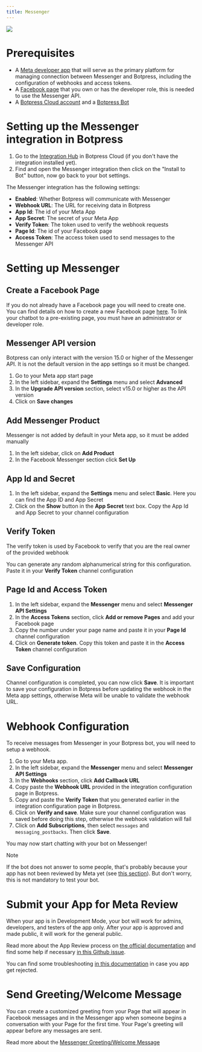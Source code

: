 ```yaml
---
title: Messenger
---
```



<img src="./messenger.png" />

<br />

<Youtube url="https://www.youtube.com/embed/pOIrLMpZZqc?si=98JjAEk6hnSEiKZ2" />

# Prerequisites

* A [Meta developer app](https://developers.facebook.com/apps/create/) that will serve as the primary platform for managing connection between Messenger and Botpress, including the configuration of webhooks and access tokens.
* A [Facebook page](https://www.facebook.com/pages/create/) that you own or has the developer role, this is needed to use the Messenger API.
* A [Botpress Cloud account](https://sso.botpress.cloud) and a [Botpress Bot](/guides/getting-started)

# Setting up the Messenger integration in Botpress

1. Go to the [Integration Hub](https://app.botpress.cloud/hub) in Botpress Cloud (if you don't have the integration installed yet).
2. Find and open the Messenger integration then click on the "Install to Bot" button, now go back to your bot settings.

The Messenger integration has the following settings:

* **Enabled**: Whether Botpress will communicate with Messenger
* **Webhook URL**: The URL for receiving data in Botpress
* **App Id**: The id of your Meta App
* **App Secret**: The secret of your Meta App
* **Verify Token**: The token used to verify the webhook requests
* **Page Id**: The id of your Facebook page
* **Access Token**: The access token used to send messages to the Messenger API

# Setting up Messenger

## Create a Facebook Page

If you do not already have a Facebook page you will need to create one. You can find details on how to create a new Facebook page [here](https://www.facebook.com/pages/create/). To link your chatbot to a pre-existing page, you must have an administrator or developer role.

## Messenger API version

Botpress can only interact with the version 15.0 or higher of the Messenger API. It is not the default version in the app settings so it must be changed.

1. Go to your Meta app start page
2. In the left sidebar, expand the **Settings** menu and select **Advanced**
3. In the **Upgrade API version** section, select v15.0 or higher as the API version
4. Click on **Save changes**

## Add Messenger Product

Messenger is not added by default in your Meta app, so it must be added manually

1. In the left sidebar, click on **Add Product**
2. In the Facebook Messenger section click **Set Up**

## App Id and Secret

1. In the left sidebar, expand the **Settings** menu and select **Basic**. Here you can find the App ID and App Secret
2. Click on the **Show** button in the **App Secret** text box. Copy the App Id and App Secret to your channel configuration

## Verify Token

The verify token is used by Facebook to verify that you are the real owner of the provided webhook

You can generate any random alphanumerical string for this configuration. Paste it in your **Verify Token** channel configuration

## Page Id and Access Token

1. In the left sidebar, expand the **Messenger** menu and select **Messenger API Settings**
2. In the **Access Tokens** section, click **Add or remove Pages** and add your Facebook page
3. Copy the number under your page name and paste it in your **Page Id** channel configuration
4. Click on **Generate token**. Copy this token and paste it in the **Access Token** channel configuration

## Save Configuration

Channel configuration is completed, you can now click **Save**. It is important to save your configuration in Botpress before updating the webhook in the Meta app settings, otherwise Meta will be unable to validate the webhook URL.

# Webhook Configuration

To receive messages from Messenger in your Botpress bot, you will need to setup a webhook.

1. Go to your Meta app.
2. In the left sidebar, expand the **Messenger** menu and select **Messenger API Settings**
3. In the **Webhooks** section, click **Add Callback URL**
4. Copy paste the **Webhook URL** provided in the integration configuration page in Botpress.
5. Copy and paste the **Verify Token** that you generated earlier in the integration configuration page in Botpress.
6. Click on **Verify and save**. Make sure your channel configuration was saved before doing this step, otherwise the webhook validation will fail
7. Click on **Add Subscriptions**, then select `messages` and `messaging_postbacks`. Then click **Save**.

You may now start chatting with your bot on Messenger!

<Note>
Note

If the bot does not answer to some people, that's probably because your app has not been reviewed by Meta yet (see [this section](/guides/integrations/integration-guides/instagram#submit-your-app-for-meta-review)). But don't worry, this is not mandatory to test your bot.
</Note>

# Submit your App for Meta Review

When your app is in Development Mode, your bot will work for admins, developers, and testers of the app only. After your app is approved and made public, it will work for the general public.

Read more about the App Review process on [the official documentation](https://developers.facebook.com/docs/app-review/submission-guide) and find some help if necessary [in this Github issue](https://github.com/microsoft/botframework-sdk/issues/1465).

You can find some troubleshooting [in this documentation](https://developers.facebook.com/docs/app-review/support/rejection-guides/messenger) in case you app get rejected.

# Send Greeting/Welcome Message

You can create a customized greeting from your Page that will appear in Facebook messages and in the Messenger app when someone begins a conversation with your Page for the first time. Your Page's greeting will appear before any messages are sent.

Read more about the [Messenger Greeting/Welcome Message](https://www.facebook.com/help/1698046970464236)
